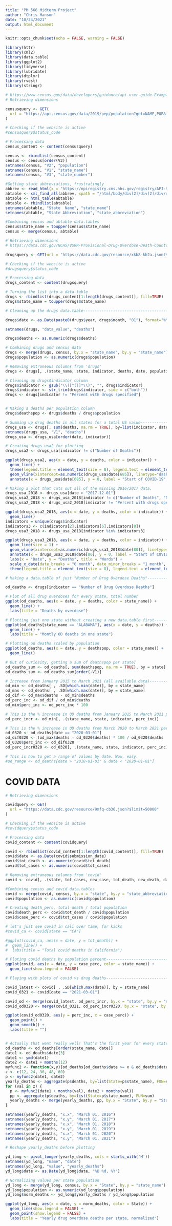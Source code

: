 ```yaml
---
title: "PM 566 Midterm Project"
author: "Chris Hanson"
date: "10/24/2021"
output: html_document
---
```


```r
knitr::opts_chunk$set(echo = FALSE, warning = FALSE)
```

```r
library(httr)
library(xml2)
library(data.table)
library(ggplot2)
library(tidyverse)
library(lubridate)
library(dtplyr)
library(rvest)
library(stringr)
```



```r
# https://www.census.gov/data/developers/guidance/api-user-guide.Example_API_Queries.html
# Retrieving dimensions

censusquery <- GET(
  url = "https://api.census.gov/data/2019/pep/population?get=NAME,POP&for=state:*"
)

# Checking if the website is active
#censusquery$status_code

# Processing data
census_content <- content(censusquery)

census <- rbindlist(census_content)
census <- census[order(V3)]
setnames(census, "V2", "population")
setnames(census, "V1", "state_name")
setnames(census, "V3", "state_number")

#Getting state abbreviations, frustratingly
abbrev <- read_html(x = "https://npiregistry.cms.hhs.gov/registry/API-State-Abbr")
abtable <- xml_find_all(abbrev, xpath = "/html/body/div[2]/div[2]/div/div/div/div[2]/div[2]/div[1]/table")
abtable <- html_table(abtable)
abtable <- rbindlist(abtable)
setnames(abtable, "State  Name", "state_name")
setnames(abtable, "State Abbreviation", "state_abbreviation")

#Combining census and abtable data.tables
census$state_name = toupper(census$state_name)
census <- merge(census, abtable)
```

```r
# Retrieving dimensions
# https://data.cdc.gov/NCHS/VSRR-Provisional-Drug-Overdose-Death-Counts/xkb8-kh2a

drugsquery <- GET(url = "https://data.cdc.gov/resource/xkb8-kh2a.json?$limit=50000")

# Checking if the website is active
#drugsquery$status_code

# Processing data
drugs_content <- content(drugsquery)

# Turning the list into a data.table
drugs <- rbindlist(drugs_content[1:length(drugs_content)], fill=TRUE)
drugs$state_name = toupper(drugs$state_name)
```

```r
# Cleaning up the drugs data.table----------------------------------------------

drugs$date <- as.Date(paste0(drugs$year, drugs$month, "01"), format="%Y%B%d")

setnames(drugs, "data_value", "deaths")

drugs$deaths <- as.numeric(drugs$deaths)

# Combining drugs and census data
drugs <- merge(drugs, census, by.x = "state_name", by.y = "state_name")
drugs$population <- as.numeric(drugs$population)

# Removing extraneous columns from 'drugs'
drugs <- drugs[, .(state_name, state, indicator, deaths, date, population, state_number)]

# Cleaning up drugs$indicator column
drugs$indicator <- gsub("\\([^()]*\\)", "", drugs$indicator)
drugs$indicator <- str_trim(drugs$indicator, side = c("both"))
drugs <- drugs[indicator != "Percent with drugs specified"]


# Making a deaths per population column
drugs$deathspop <- drugs$deaths / drugs$population
```

```r
# Summing up drug deaths in all states for a total US value---------------------
drugs_usa <- drugs[, sum(deaths, na.rm = TRUE), by=list(indicator, date)]
setnames(drugs_usa, "V1", "deaths")
drugs_usa <- drugs_usa[order(date, indicator)]

# Creating drugs_usa2 for plotting
drugs_usa2 <- drugs_usa[indicator != c("Number of Deaths")]

ggplot(drugs_usa2, aes(x = date, y = deaths, color = indicator)) +
  geom_line() +
  theme(legend.title = element_text(size = 8), legend.text = element_text(size = 7)) +
  geom_vline(xintercept=as.numeric(drugs_usa$date[685]), linetype="dashed", size = 1) +
  annotate(x = drugs_usa$date[685], y = 0, label = "Start of COVID-19", geom="label")
```


```r
# Making a plot that cuts out all of the missing 2016/2017 data.
drugs_usa_2018 <- drugs_usa[date > "2017-12-01"]
drugs_usa2_2018 <- drugs_usa_2018[indicator != c("Number of Deaths", "Number of Drug Overdose Deaths")]
drugs_usa2_2018 <- drugs_usa2_2018[indicator != "Percent with drugs specified"]

ggplot(drugs_usa2_2018, aes(x = date, y = deaths, color = indicator)) +
  geom_line()
indicators = unique(drugs$indicator)
indicators3 <- c(indicators[2],indicators[6],indicators[8])
drugs_usa3_2018 <- drugs_usa_2018[indicator %in% indicators3]

ggplot(drugs_usa3_2018, aes(x = date, y = deaths, color = indicator)) +
  geom_line(size = 1) +
  geom_vline(xintercept=as.numeric(drugs_usa3_2018$date[80]), linetype="dashed", size = 1) +
  annotate(x = drugs_usa3_2018$date[80], y = 0, label = "Start of COVID-19", geom="label") +
  labs(x = "Date", y = "Deaths", title = "Words") +
  scale_x_date(date_breaks = "6 month", date_minor_breaks = "1 month", date_labels = "%b-%y") +
  theme(legend.title = element_text(size = 8), legend.text = element_text(size = 7))
```


```r
# Making a data.table of just "Number of Drug Overdose Deaths"------------------

od_deaths <- drugs[indicator == "Number of Drug Overdose Deaths"]

# Plot of all drug overdoses for every state, total number
ggplot(od_deaths, aes(x = date, y = deaths, color = state_name)) +
  geom_line() +
  labs(title = "Deaths by overdose")

# Plotting just one state without creating a new data.table first---------------
ggplot(od_deaths[state_name == "ALABAMA"], aes(x = date, y = deaths)) +
  geom_line() +
  labs(title = "Montly OD deaths in one state")

# Plotting od deaths scaled by population
ggplot(od_deaths, aes(x = date, y = deathspop, color = state_name)) +
  geom_line()

# Out of curiosity, getting a sum of deathspop per state]
od_deaths_sum <- od_deaths[, sum(deathspop, na.rm = TRUE), by = state]
od_deaths_sum <- od_deaths_sum[order(-V1)]
```


```r
# Increase from January 2015 to March 2021 (all available data)-----------------
od_min <- od_deaths[ , .SD[which.min(date)], by = state_name]
od_max <- od_deaths[ , .SD[which.max(date)], by = state_name]
od_dif <- od_max$deaths - od_min$deaths
od_perc_inc <- od_dif / od_min$deaths
od_min$perc_inc <- od_perc_inc * 100

# This is the % increase in OD deaths from January 2015 to March 2021 per state-
od_perc_incr <- od_min[, .(state_name, state, indicator, perc_inc)]

# This is the % increase in OD deaths from March 2020 to March 2021 per state-
od_0320 <- od_deaths[date == "2020-03-01"]
od_dif0320 <- (od_max$deaths - od_0320$deaths) * 100 / od_0320$deaths
od_0320$perc_inc <- od_dif0320
od_perc_incr0320 <- od_0320[, .(state_name, state, indicator, perc_inc)]

# This is how to get a range of values by date. Wow, easy.
#od_range <- od_deaths[date > "2018-01-01" & date < "2020-01-01"]

```



# COVID DATA



```r
# Retrieving dimensions

covidquery <- GET(
  url = "https://data.cdc.gov/resource/9mfq-cb36.json?$limit=50000"
)

# Checking if the website is active
#covidquery$status_code

# Processing data
covid_content <- content(covidquery)

covid <- rbindlist(covid_content[1:length(covid_content)], fill=TRUE)
covid$date <- as.Date(covid$submission_date)
covid$tot_death <- as.numeric(covid$tot_death)
covid$tot_cases <- as.numeric(covid$tot_cases)

# Removing extraneous columns from 'covid'
covid <- covid[, .(state, tot_cases, new_case, tot_death, new_death, date)]
```

```r
#Combining census and covid data.tables
covid <- merge(covid, census, by.x = "state", by.y = "state_abbreviation")
covid$population <- as.numeric(covid$population)

# Creating death_perc, total death / total population
covid$death_perc <- covid$tot_death / covid$population
covid$case_perc <- covid$tot_cases / covid$population
```

```r
# let's just see covid in cali over time, for kicks
#covid_ca <- covid[state == "CA"]

#ggplot(covid_ca, aes(x = date, y = tot_death)) +
#  geom_line() +
#  labs(title = "Total covid deaths in California")

```

```r
# Ploting covid deaths by population percent----------------------------------
ggplot(covid, aes(x = date, y = case_perc, color = state_name)) +
  geom_line(show.legend = FALSE) 

# Playing with plots of covid vs drug deaths----------------------------------

covid_latest <- covid[ , .SD[which.max(date)], by = state_name]
covid_0321 <- covid[date == "2021-03-01"]

covid_od <- merge(covid_latest, od_perc_incr, by.x = "state", by.y = "state")
covid_od0320 <- merge(covid_0321, od_perc_incr0320, by.x = "state", by.y = "state")

ggplot(covid_od0320, aes(y = perc_inc, x = case_perc)) +
  geom_point() +
  geom_smooth() +
  labs(title = "")



```


```r
# Actually that went really well! That's the first year for every state. Let's loop over the 6 years.
od_deaths <- od_deaths[order(state_name, date)]
date1 <- od_deaths$date[3]
date1 <- ymd(date1)
date2 <- date1 + months(12)
myfunc2 <- function(x,y){od_deaths[od_deaths$date >= x & od_deaths$date < y]}
z <- c(12, 24, 36, 48, 60)
p <- myfunc2(date1, date2)
yearly_deaths <- aggregate(p$deaths, by=list(State=p$state_name), FUN=sum)
for (val in z) {
  p <- myfunc2(date1 + months(val), date2 + months(val))
  pp <- aggregate(p$deaths, by=list(State=p$state_name), FUN=sum)
  yearly_deaths <- merge(yearly_deaths, pp, by.x = "State", by.y = "State")
}

setnames(yearly_deaths, "x.x", "March 01, 2016")
setnames(yearly_deaths, "x.y", "March 01, 2017")
setnames(yearly_deaths, "x.x", "March 01, 2018")
setnames(yearly_deaths, "x.y", "March 01, 2019")
setnames(yearly_deaths, "x.x", "March 01, 2020")
setnames(yearly_deaths, "x.y", "March 01, 2021")

# Reshape yearly_deaths before plotting

yd_long <- pivot_longer(yearly_deaths, cols = starts_with('M'))
setnames(yd_long, "name", "date")
setnames(yd_long, "value", "yearly_deaths")
yd_long$date <- as.Date(yd_long$date, "%B %d, %Y")

# Normalizing values per state population
yd_long <- merge(yd_long, census, by.x = "State", by.y = "state_name")
yd_long$population <- as.numeric(yd_long$population)
yd_long$norm_deaths <- yd_long$yearly_deaths / yd_long$population

ggplot(yd_long, aes(x = date, y = norm_deaths, color = State)) +
  geom_line(show.legend = FALSE) +
  geom_point(show.legend = FALSE) +
  labs(title = "Yearly drug overdose deaths per state, normalized")
```


